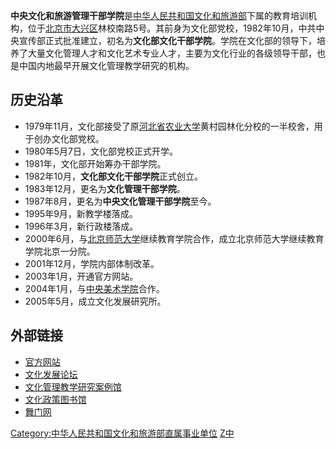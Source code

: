 '''中央文化和旅游管理干部学院'''是[[中华人民共和国文化和旅游部|中华人民共和国文化和旅游部]]下属的教育培训机构，位于[[北京市|北京市]][[大兴区|大兴区]]林校南路5号。其前身为文化部党校，1982年10月，中共中央宣传部正式批准建立，初名为'''文化部文化干部学院'''。学院在文化部的领导下，培养了大量文化管理人才和文化艺术专业人才，主要为文化行业的各级领导干部，也是中国内地最早开展文化管理教学研究的机构。

== 历史沿革 ==
* 1979年11月，文化部接受了原[[河北省农业大学|河北省农业大学]]黄村园林化分校的一半校舍，用于创办文化部党校。
* 1980年5月7日，文化部党校正式开学。
* 1981年，文化部开始筹办干部学院。
* 1982年10月，'''文化部文化干部学院'''正式创立。
* 1983年12月，更名为'''文化管理干部学院'''。
* 1987年8月，更名为'''中央文化管理干部学院'''至今。
* 1995年9月，新教学楼落成。
* 1996年3月，新行政楼落成。
* 2000年6月，与[[北京师范大学|北京师范大学]]继续教育学院合作，成立北京师范大学继续教育学院北京一分院。
* 2001年12月，学院内部体制改革。
* 2003年1月，开通官方网站。
* 2004年1月，与[[中央美术学院|中央美术学院]]合作。
* 2005年5月，成立文化发展研究所。

== 外部链接 ==
* [http://www.cacanet.cn/ 官方网站] {{Wayback|url=http://www.cacanet.cn/ |date=20200512143759 }}
* [https://web.archive.org/web/20110512210036/http://www.ccmedu.com/index.aspx 文化发展论坛]
* [https://web.archive.org/web/20110514132417/http://catsc.ccmedu.com/ 文化管理教学研究案例馆]
* [https://web.archive.org/web/20110705010501/http://www.cpll.cn/personal.aspx 文化政策图书馆]
* [http://www.5door.cn/ 舞门网]{{Wayback|url=http://www.5door.cn/ |date=20110513205404 }}

[[Category:中华人民共和国文化和旅游部直属事业单位|Category:中华人民共和国文化和旅游部直属事业单位]]
[[Category:1982年創建的教育機構|Z中]]